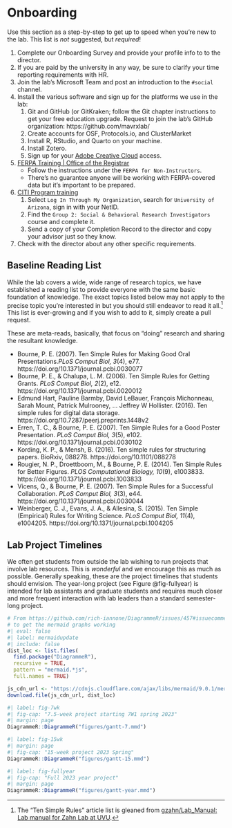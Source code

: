 # Onboarding {#sec-onboarding}

Use this section as a step-by-step to get up to speed when you're new to the lab. This list is *not* suggested, but *required*!

1.  Complete our Onboarding Survey and provide your profile info to to the director.
1.  If you are paid by the university in any way, be sure to clarify your time reporting requirements with HR.
2.  Join the lab's Microsoft Team and post an introduction to the `#social` channel.
1.  Install the various software and sign up for the platforms we use in the lab:
    1.  Git and GitHub (or GitKraken; follow the Git chapter instructions to get your free education upgrade. Request to join the lab's GitHub organization: https://github.com/mavrxlab/
    2.  Create accounts for OSF, Protocols.io, and ClusterMarket
    3.  Install R, RStudio, and Quarto on your machine.
    4.  Install Zotero.
    5.  Sign up for your [Adobe Creative Cloud](https://adobe.arizona.edu/signup/adobe-creative-cloud) access.
1. [FERPA Training | Office of the Registrar](https://registrar.arizona.edu/privacy-ferpa/ferpa-training)
    + Follow the instructions under the `FERPA for Non-Instructors`.
    + There's no guarantee anyone will be working with FERPA-covered data but it's important to be prepared.
1. [CITI Program training](https://www.citiprogram.org/?pageID=668)
    1.  Select `Log In Through My Organization`, search for `University of Arizona`, sign in with your NetID.
    2.  Find the `Group 2: Social & Behavioral Research Investigators` course and complete it.
    3.  Send a copy of your Completion Record to the director and copy your advisor just so they know.
1.  Check with the director about any other specific requirements.

## Baseline Reading List

While the lab covers a wide, wide range of research topics, we have established a reading list to provide everyone with the same basic foundation of knowledge. The exact topics listed below may not apply to the precise topic you're interested in but you should still endeavor to read it all.[^onboarding-1] This list is ever-growing and if you wish to add to it, simply create a pull request.

These are meta-reads, basically, that focus on "doing" research and sharing the resultant knowledge.

-   Bourne, P. E. (2007). Ten Simple Rules for Making Good Oral Presentations.*PLoS Comput Biol, 3*(4), e77. https://doi.org/10.1371/journal.pcbi.0030077
-   Bourne, P. E., & Chalupa, L. M. (2006). Ten Simple Rules for Getting Grants. *PLoS Comput Biol, 2*(2), e12. https://doi.org/10.1371/journal.pcbi.0020012
-   Edmund Hart, Pauline Barmby, David LeBauer, François Michonneau, Sarah Mount, Patrick Mulrooney, ... Jeffrey W Hollister. (2016). Ten simple rules for digital data storage. https://doi.org/10.7287/peerj.preprints.1448v2
-   Erren, T. C., & Bourne, P. E. (2007). Ten Simple Rules for a Good Poster Presentation. *PLoS Comput Biol, 3*(5), e102. https://doi.org/10.1371/journal.pcbi.0030102
-   Kording, K. P., & Mensh, B. (2016). Ten simple rules for structuring papers. BioRxiv, 088278. https://doi.org/10.1101/088278
-   Rougier, N. P., Droettboom, M., & Bourne, P. E. (2014). Ten Simple Rules for Better Figures. *PLOS Computational Biology, 10*(9), e1003833. https://doi.org/10.1371/journal.pcbi.1003833
-   Vicens, Q., & Bourne, P. E. (2007). Ten Simple Rules for a Successful Collaboration. *PLoS Comput Biol, 3*(3), e44. https://doi.org/10.1371/journal.pcbi.0030044
-   Weinberger, C. J., Evans, J. A., & Allesina, S. (2015). Ten Simple (Empirical) Rules for Writing Science. *PLoS Comput Biol, 11*(4), e1004205. https://doi.org/10.1371/journal.pcbi.1004205

## Lab Project Timelines

We often get students from outside the lab wishing to run projects that involve lab resources. This is *wonderful* and we encourage this as much as possible. Generally speaking, these are the project timelines that students should envision. The year-long project (see Figure @fig-fullyear) is intended for lab assistants and graduate students and requires much closer and more frequent interaction with lab leaders than a standard semester-long project.

```r
# From https://github.com/rich-iannone/DiagrammeR/issues/457#issuecomment-1109995343
# to get the mermaid graphs working
#| eval: false
#| label: mermaidupdate
#| include: false
dist_loc <- list.files(
  find.package("DiagrammeR"),
  recursive = TRUE,
  pattern = "mermaid.*js",
  full.names = TRUE)

js_cdn_url <- "https://cdnjs.cloudflare.com/ajax/libs/mermaid/9.0.1/mermaid.min.js"
download.file(js_cdn_url, dist_loc)
```

```r
#| label: fig-7wk
#| fig-cap: "7.5-week project starting 7W1 spring 2023"
#| margin: page
DiagrammeR::DiagrammeR("figures/gantt-7.mmd")
```

```r
#| label: fig-15wk
#| margin: page
#| fig-cap: "15-week project 2023 Spring"
DiagrammeR::DiagrammeR("figures/gantt-15.mmd")
```

```r
#| label: fig-fullyear
#| fig-cap: "Full 2023 year project"
#| margin: page
DiagrammeR::DiagrammeR("figures/gantt-year.mmd")
```

[^onboarding-1]: The "Ten Simple Rules" article list is gleaned from [gzahn/Lab_Manual: Lab manual for Zahn Lab at UVU](https://github.com/gzahn/Lab_Manual#09-reading-list).
